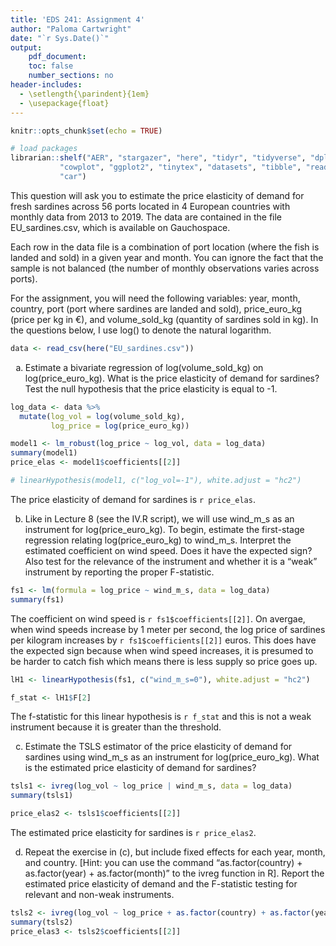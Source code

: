 ```yaml
---
title: 'EDS 241: Assignment 4'
author: "Paloma Cartwright"
date: "`r Sys.Date()`"
output: 
    pdf_document:
    toc: false
    number_sections: no
header-includes:
  - \setlength{\parindent}{1em}
  - \usepackage{float}
---
```


```r
knitr::opts_chunk$set(echo = TRUE)

# load packages
librarian::shelf("AER", "stargazer", "here", "tidyr", "tidyverse", "dplyr","stringr", "janitor", "huxtable",
           "cowplot", "ggplot2", "tinytex", "datasets", "tibble", "readxl", "estimatr", "patchwork",
           "car")


```

\noindent This question will ask you to estimate the price elasticity of demand for fresh sardines across 56 ports located in 4 European countries with monthly data from 2013 to 2019. The data are contained in the file EU_sardines.csv, which is available on Gauchospace.  

Each row in the data file is a combination of port location (where the fish is landed and sold) in a given year and month. You can ignore the fact that the sample is not balanced (the number of monthly observations varies across ports).  

For the assignment, you will need the following variables: year, month, country, port (port where sardines are landed and sold), price_euro_kg (price per kg in €), and volume_sold_kg (quantity of sardines sold in kg). In the questions below, I use log() to denote the natural logarithm. 

```r

data <- read_csv(here("EU_sardines.csv"))

```

(a)  Estimate a bivariate regression of log(volume_sold_kg) on log(price_euro_kg). What is the price elasticity of demand for sardines? Test the null hypothesis that the price elasticity is equal to -1.

```r
log_data <- data %>% 
  mutate(log_vol = log(volume_sold_kg), 
         log_price = log(price_euro_kg))

model1 <- lm_robust(log_price ~ log_vol, data = log_data)
summary(model1)
price_elas <- model1$coefficients[[2]]

# linearHypothesis(model1, c("log_vol=-1"), white.adjust = "hc2")
```

The price elasticity of demand for sardines is `r price_elas`.

(b) Like in Lecture 8 (see the IV.R script), we will use wind_m_s as an instrument for log(price_euro_kg). To begin, estimate the first-stage regression relating log(price_euro_kg) to wind_m_s. Interpret the estimated coefficient on wind speed.  Does it have the expected sign? Also test for the relevance of the instrument and whether it is a “weak” instrument by reporting the proper F-statistic. 

```r
fs1 <- lm(formula = log_price ~ wind_m_s, data = log_data)
summary(fs1)
```

The coefficient on wind speed is `r fs1$coefficients[[2]]`. On avergae, when wind speeds increase by 1 meter per second, the log price of sardines per kilogram increases by `r fs1$coefficients[[2]]` euros. This does have the expected sign because when wind speed increases, it is presumed to be harder to catch fish which means there is less supply so price goes up. 

```r
lH1 <- linearHypothesis(fs1, c("wind_m_s=0"), white.adjust = "hc2")

f_stat <- lH1$F[2]
```

The f-statistic for this linear hypothesis is `r f_stat` and this is not a weak instrument because it is greater than the threshold.

(c) Estimate the TSLS estimator of the price elasticity of demand for sardines using wind_m_s as an instrument for log(price_euro_kg). What is the estimated price elasticity of demand for sardines?  

```r
tsls1 <- ivreg(log_vol ~ log_price | wind_m_s, data = log_data)
summary(tsls1)

price_elas2 <- tsls1$coefficients[[2]]
```

The estimated price elasticity for sardines is `r price_elas2`.

(d) Repeat the exercise in (c), but include fixed effects for each year, month, and country.  [Hint: you can use the command “as.factor(country) + as.factor(year) + as.factor(month)” to the ivreg function in R]. Report the estimated price elasticity of demand and the F-statistic testing for relevant and non-weak instruments.  

```r

tsls2 <- ivreg(log_vol ~ log_price + as.factor(country) + as.factor(year) + as.factor(month) | wind_m_s, data = log_data)
summary(tsls2)
price_elas3 <- tsls2$coefficients[[2]]


```

